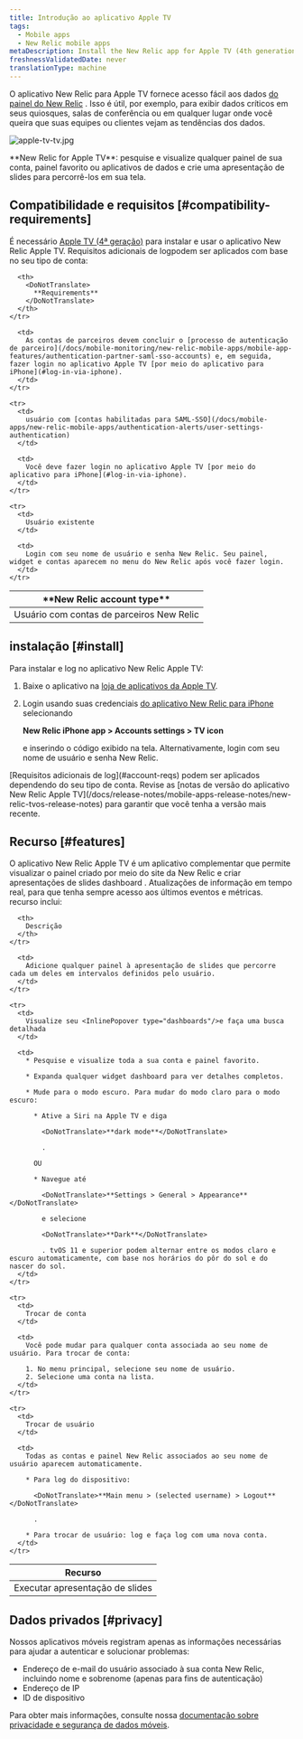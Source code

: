 ```yaml
---
title: Introdução ao aplicativo Apple TV
tags:
  - Mobile apps
  - New Relic mobile apps
metaDescription: Install the New Relic app for Apple TV (4th generation) to display your data on your kiosks or in your conference rooms.
freshnessValidatedDate: never
translationType: machine
---
```



O aplicativo New Relic para Apple TV fornece acesso fácil aos dados [do painel do New Relic](/docs/query-your-data/explore-query-data/dashboards/introduction-dashboards) . Isso é útil, por exemplo, para exibir dados críticos em seus quiosques, salas de conferência ou em qualquer lugar onde você queira que suas equipes ou clientes vejam as tendências dos dados.

<img
  title="apple-tv-tv.jpg"
  alt="apple-tv-tv.jpg"
  src={mobileappsAppleTVDashboard}
/>

<figcaption>
  <DoNotTranslate>**New Relic for Apple TV**</DoNotTranslate>: pesquise e visualize qualquer painel de sua conta, painel favorito ou aplicativos de dados e crie uma apresentação de slides para percorrê-los em sua tela.
</figcaption>

## Compatibilidade e requisitos [#compatibility-requirements]

É necessário [Apple TV (4ª geração)](https://www.apple.com/apple-tv-4k/) para instalar e usar o aplicativo New Relic Apple TV. Requisitos adicionais de logpodem ser aplicados com base no seu tipo de conta:

<table id="account-reqs">
  <thead>
    <tr>
      <th width={300}>
        <DoNotTranslate>
          **New Relic account type**
        </DoNotTranslate>
      </th>

      <th>
        <DoNotTranslate>
          **Requirements**
        </DoNotTranslate>
      </th>
    </tr>
  </thead>

  <tbody>
    <tr>
      <td>
        Usuário com contas de parceiros New Relic
      </td>

      <td>
        As contas de parceiros devem concluir o [processo de autenticação de parceiro](/docs/mobile-monitoring/new-relic-mobile-apps/mobile-app-features/authentication-partner-saml-sso-accounts) e, em seguida, fazer login no aplicativo Apple TV [por meio do aplicativo para iPhone](#log-in-via-iphone).
      </td>
    </tr>

    <tr>
      <td>
        usuário com [contas habilitadas para SAML-SSO](/docs/mobile-apps/new-relic-mobile-apps/authentication-alerts/user-settings-authentication)
      </td>

      <td>
        Você deve fazer login no aplicativo Apple TV [por meio do aplicativo para iPhone](#log-in-via-iphone).
      </td>
    </tr>

    <tr>
      <td>
        Usuário existente
      </td>

      <td>
        Login com seu nome de usuário e senha New Relic. Seu painel, widget e contas aparecem no menu do New Relic após você fazer login.
      </td>
    </tr>
  </tbody>
</table>

## instalação [#install]

Para instalar e log no aplicativo New Relic Apple TV:

1. Baixe o aplicativo na [loja de aplicativos da Apple TV](https://support.apple.com/guide/tv/find-apps-atvb5a7dd799/tvos).

2. Login usando suas credenciais [do aplicativo New Relic para iPhone](/docs/mobile-apps/new-relic-mobile-apps/ios-app/introduction-ios-mobile-app) selecionando

   <DoNotTranslate>**New Relic iPhone app > Accounts settings > TV icon**</DoNotTranslate>

   e inserindo o código exibido na tela. Alternativamente, login com seu nome de usuário e senha New Relic.

<Callout variant="important">
  [Requisitos adicionais de log](#account-reqs) podem ser aplicados dependendo do seu tipo de conta. Revise as [notas de versão do aplicativo New Relic Apple TV](/docs/release-notes/mobile-apps-release-notes/new-relic-tvos-release-notes) para garantir que você tenha a versão mais recente.
</Callout>

## Recurso [#features]

O aplicativo New Relic Apple TV é um aplicativo complementar que permite visualizar o painel criado por meio do site da New Relic e criar apresentações de slides dashboard . Atualizações de informação em tempo real, para que tenha sempre acesso aos últimos eventos e métricas. recurso inclui:

<table>
  <thead>
    <tr>
      <th width={200}>
        Recurso
      </th>

      <th>
        Descrição
      </th>
    </tr>
  </thead>

  <tbody>
    <tr>
      <td>
        Executar apresentação de slides
      </td>

      <td>
        Adicione qualquer painel à apresentação de slides que percorre cada um deles em intervalos definidos pelo usuário.
      </td>
    </tr>

    <tr>
      <td>
        Visualize seu <InlinePopover type="dashboards"/>e faça uma busca detalhada
      </td>

      <td>
        * Pesquise e visualize toda a sua conta e painel favorito.

        * Expanda qualquer widget dashboard para ver detalhes completos.

        * Mude para o modo escuro. Para mudar do modo claro para o modo escuro:

          * Ative a Siri na Apple TV e diga

            <DoNotTranslate>**dark mode**</DoNotTranslate>

            .

          OU

          * Navegue até

            <DoNotTranslate>**Settings > General > Appearance**</DoNotTranslate>

            e selecione

            <DoNotTranslate>**Dark**</DoNotTranslate>

            . tvOS 11 e superior podem alternar entre os modos claro e escuro automaticamente, com base nos horários do pôr do sol e do nascer do sol.
      </td>
    </tr>

    <tr>
      <td>
        Trocar de conta
      </td>

      <td>
        Você pode mudar para qualquer conta associada ao seu nome de usuário. Para trocar de conta:

        1. No menu principal, selecione seu nome de usuário.
        2. Selecione uma conta na lista.
      </td>
    </tr>

    <tr>
      <td>
        Trocar de usuário
      </td>

      <td>
        Todas as contas e painel New Relic associados ao seu nome de usuário aparecem automaticamente.

        * Para log do dispositivo:

          <DoNotTranslate>**Main menu > (selected username) > Logout**</DoNotTranslate>

          .

        * Para trocar de usuário: log e faça log com uma nova conta.
      </td>
    </tr>
  </tbody>
</table>

## Dados privados [#privacy]

Nossos aplicativos móveis registram apenas as informações necessárias para ajudar a autenticar e solucionar problemas:

* Endereço de e-mail do usuário associado à sua conta New Relic, incluindo nome e sobrenome (apenas para fins de autenticação)
* Endereço de IP
* ID de dispositivo

Para obter mais informações, consulte nossa [documentação sobre privacidade e segurança de dados móveis](/docs/mobile-monitoring/new-relic-mobile/get-started/security-mobile-apps).
